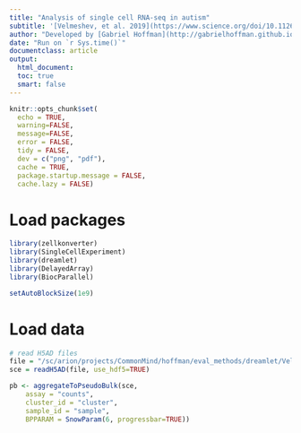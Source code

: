 ```yaml
---
title: "Analysis of single cell RNA-seq in autism"
subtitle: '[Velmeshev, et al. 2019](https://www.science.org/doi/10.1126/science.aav8130)'
author: "Developed by [Gabriel Hoffman](http://gabrielhoffman.github.io/)"
date: "Run on `r Sys.time()`"
documentclass: article
output: 
  html_document:
  toc: true
  smart: false
---
```




<!---

cd /sc/arion/projects/CommonMind/hoffman/eval_methods/dreamlet/Velmeshev_2019
ml git
R

system("git pull"); rmarkdown::render("Velmshev_2019.Rmd")

https://hoffmg01.hpc.mssm.edu/eval_methods/dreamlet/Velmeshev_2019/Velmshev_2019.html

--->


```r
knitr::opts_chunk$set(
  echo = TRUE,
  warning=FALSE,
  message=FALSE,
  error = FALSE,
  tidy = FALSE,
  dev = c("png", "pdf"),
  cache = TRUE,
  package.startup.message = FALSE,
  cache.lazy = FALSE)
```

# Load packages
```r
library(zellkonverter)
library(SingleCellExperiment)
library(dreamlet)
library(DelayedArray)
library(BiocParallel)

setAutoBlockSize(1e9)
```

# Load data
```r
# read H5AD files
file = "/sc/arion/projects/CommonMind/hoffman/eval_methods/dreamlet/Velmeshev_2019/data/Velmeshev_2019.h5ad"
sce = readH5AD(file, use_hdf5=TRUE)

pb <- aggregateToPseudoBulk(sce,
    assay = "counts",     
    cluster_id = "cluster",  
    sample_id = "sample", 
    BPPARAM = SnowParam(6, progressbar=TRUE))
```





